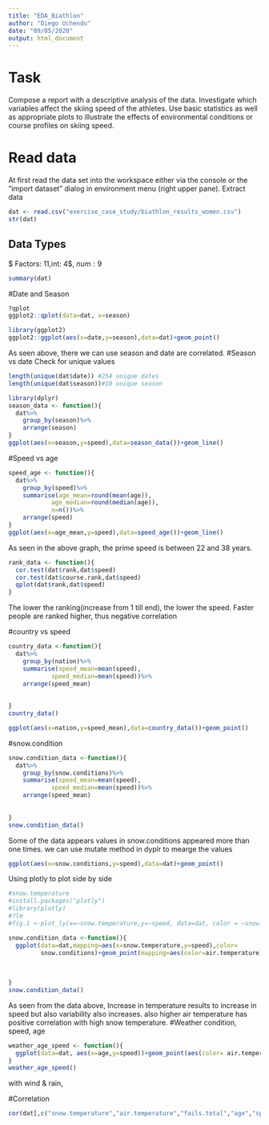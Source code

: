 ```yaml
---
title: "EDA_Biathlon"
author: "Diego Uchendu"
date: "09/05/2020"
output: html_document
---
```

# Task

Compose a report with a descriptive analysis of the data. Investigate which variables affect the skiing speed of the athletes. Use basic statistics as well as appropriate plots to illustrate the effects of environmental conditions or course profiles on skiing speed. 

# Read data 

At first read the data set into the workspace either via the console or the "import dataset" dialog in environment menu (right upper pane). 
Extract data
```r
dat <- read.csv("exercise_case_study/biathlon_results_women.csv")
str(dat)
```

## Data Types
$ Factors: 11$,$int: 4$, $num: 9$ 


```r
summary(dat)
```

#Date and Season

```r
?qplot
ggplot2::qplot(data=dat, x=season)
```


```r
library(ggplot2)
ggplot2::ggplot(aes(x=date,y=season),data=dat)+geom_point()
```

As seen above, there we can use season and date are correlated.
#Season vs date
Check for unique values
```r
length(unique(dat$date)) #254 unique dates 
length(unique(dat$season))#10 unique season
```







```r
library(dplyr)
season_data <- function(){
  dat%>%
    group_by(season)%>%
    arrange(season)
}
ggplot(aes(x=season,y=speed),data=season_data())+geom_line()

```


#Speed vs age
```r

speed_age <- function(){
  dat%>%
    group_by(speed)%>%
    summarise(age_mean=round(mean(age)),
            age_median=round(median(age)),
            n=n())%>%
    arrange(speed)
}
ggplot(aes(x=age_mean,y=speed),data=speed_age())+geom_line()
```

As seen in the above graph, the prime speed is between 22 and 38 years.

```r
rank_data <- function(){
  cor.test(dat$rank,dat$speed)
  cor.test(dat$course.rank,dat$speed)
  qplot(dat$rank,dat$speed)
}
```
The lower the ranking(increase from 1 till end), the lower the speed.
Faster people are ranked higher, thus negative correlation

#country vs speed
```r
country_data <-function(){
  dat%>%
    group_by(nation)%>%
    summarise(speed_mean=mean(speed),
            speed_median=mean(speed))%>%
    arrange(speed_mean)
    
   
}
country_data()
```
```r
ggplot(aes(x=nation,y=speed_mean),data=country_data())+geom_point()
```

#snow.condition
```r
snow.condition_data <-function(){
  dat%>%
    group_by(snow.conditions)%>%
    summarise(speed_mean=mean(speed),
            speed_median=mean(speed))%>%
    arrange(speed_mean)
    
   
}
snow.condition_data()
```
Some of the data appears values in snow.conditions appeared more than one times.
we can use mutate method in dyplr to mearge the values


```r
ggplot(aes(x=snow.conditions,y=speed),data=dat)+geom_point()
```
Using plotly to plot side by side
```r
#snow.temperature
#install.packages("plotly")
#library(plotly)
#?lm
#fig.1 <-plot_ly(x=~snow.temperature,y=~speed, data=dat, color = ~snow.conditions)

snow.condition_data <-function(){
  ggplot(data=dat,mapping=aes(x=snow.temperature,y=speed),color=
         snow.conditions)+geom_point(mapping=aes(color=air.temperature))+geom_smooth(method = "lm")
                                       
                            
   
}
snow.condition_data()
```
As seen from the data above, Increase in temperature results to increase in speed but also variability also increases. also higher air temperature has positive correlation with high snow temperature.
#Weather condition, speed, age
```r
weather_age_speed <- function(){
  ggplot(data=dat, aes(x=age,y=speed))+geom_point(aes(color= air.temperature))+ geom_smooth(method = "lm")+facet_wrap(~weather.conditions)+labs(x="age",y="Speed")
}
weather_age_speed()
```
with wind & rain, 

#Correlation
```r
cor(dat[,c("snow.temperature","air.temperature","fails.total","age","speed","rank","course.rank","elevation","max.climb", "tot.time","total.climb","course.time")])
```

